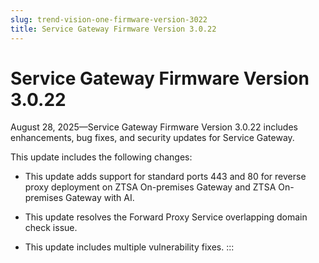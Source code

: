 ```yaml
---
slug: trend-vision-one-firmware-version-3022
title: Service Gateway Firmware Version 3.0.22
---
```

# Service Gateway Firmware Version 3.0.22

August 28, 2025—Service Gateway Firmware Version 3.0.22 includes enhancements, bug fixes, and security updates for Service Gateway.

This update includes the following changes:

- This update adds support for standard ports 443 and 80 for reverse proxy deployment on ZTSA On-premises Gateway and ZTSA On-premises Gateway with AI.

- This update resolves the Forward Proxy Service overlapping domain check issue.

- This update includes multiple vulnerability fixes.
:::
